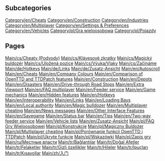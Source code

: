 
== Subcategories ==
[[Category/en/Cheats]]
[[Category/en/Construction]]
[[Category/en/Industries]]
[[Category/en/Multiplayer]]
[[Category/en/Settings & Preferences]]
[[Category/en/Vehicles]]
[[Category/pl/Gra wieloosobowa]]
[[Category/pl/Pojazdy]]

== Pages ==
[[Main/cs/Cheaty (Podvody)]]
[[Main/cs/Klávesové zkratky]]
[[Main/cs/Magický buldozér]]
[[Main/cs/Uložená pozice]]
[[Main/cs/Výuka/Vlaky]]
[[Main/cs/Začínáme]]
[[Main/de/Hotkeys]]
[[Main/de/Links]]
[[Main/de/Zusatz-Ansicht]]
[[Main/en/Autoscroll]]
[[Main/en/Cheats]]
[[Main/en/Company Colours]]
[[Main/en/Comparison of OpenTTD and TTDPatch features]]
[[Main/en/Construction]]
[[Main/en/Depots]]
[[Main/en/Disasters]]
[[Main/en/Drive-through Road Stops]]
[[Main/en/Extra Viewport]]
[[Main/en/FAQ multiplayer]]
[[Main/en/Feeder service]]
[[Main/en/Game mechanics]]
[[Main/en/Hidden features]]
[[Main/en/Hotkeys]]
[[Main/en/Interoperability]]
[[Main/en/Links]]
[[Main/en/Loading Bays]]
[[Main/en/Local authority]]
[[Main/en/Magic bulldozer]]
[[Main/en/Multiplayer cheating]]
[[Main/en/News messages]]
[[Main/en/Other Interface Features]]
[[Main/en/Savegame]]
[[Main/en/Status bar]]
[[Main/en/Tips]]
[[Main/en/Two-way feeder service]]
[[Main/en/Vehicle lists]]
[[Main/en/Zusatz-Ansicht]]
[[Main/pl/FAQ Gry Wieloosobowej]]
[[Main/pl/Konstrukcje]]
[[Main/pl/Magiczny Buldożer]]
[[Main/pl/Multiplayer cheating]]
[[Main/pl/Porównanie funkcji OpenTTD i TTDPatch]]
[[Main/pl/Ukryte funkcje]]
[[Main/pl/Wskazówki]]
[[Main/pl/Zapis gry]]
[[Main/ru/Местные власти]]
[[Main/tr/Bağlantılar]]
[[Main/tr/Doğal Afetler]]
[[Main/tr/Felaketler]]
[[Main/tr/Gizli özellikler]]
[[Main/tr/Hileler]]
[[Main/tr/İpuçları]]
[[Main/tr/Kısayollar]]
[[Main/zh/入门]]
